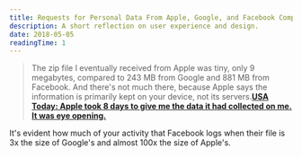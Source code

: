 ```yaml
---
title: Requests for Personal Data From Apple, Google, and Facebook Compared
description: A short reflection on user experience and design.
date: 2018-05-05
readingTime: 1
---
```


>The zip file I eventually received from Apple was tiny, only 9 megabytes, compared to 243 MB from Google and 881 MB from Facebook. And there's not much there, because Apple says the information is primarily kept on your device, not its servers.**<a href="https://www.usatoday.com/story/tech/talkingtech/2018/05/04/asked-apple-everything-had-me-heres-what-got/558362002/">USA Today: Apple took 8 days to give me the data it had collected on me. It was eye opening.</a>**

It's evident how much of your activity that Facebook logs when their file is 3x the size of Google's and almost 100x the size of Apple's.